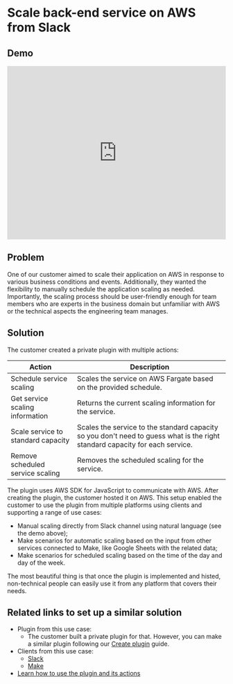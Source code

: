 # Scale back-end service on AWS from Slack

## Demo

<iframe
  width="100%"
  height="400"
  src="https://www.youtube.com/embed/-V0aUwYld9E?si=i1Rdk0hStlGbpkww&amp;controls=0"
  title="YouTube video player"
  frameborder="0"
  allow="accelerometer; autoplay; clipboard-write; encrypted-media; gyroscope; picture-in-picture; web-share"
  allowfullscreen
></iframe>

## Problem

One of our customer aimed to scale their application on AWS in response to various business conditions and events.
Additionally, they wanted the flexibility to manually schedule the application scaling as needed.
Importantly, the scaling process should be user-friendly enough for team members who are experts in the business domain
but unfamiliar with AWS or the technical aspects the engineering team manages.

## Solution

The customer created a private plugin with multiple actions:

| Action                             | Description                                                                                                                  |
| ---------------------------------- | ---------------------------------------------------------------------------------------------------------------------------- |
| Schedule service scaling           | Scales the service on AWS Fargate based on the provided schedule.                                                            |
| Get service scaling information    | Returns the current scaling information for the service.                                                                     |
| Scale service to standard capacity | Scales the service to the standard capacity so you don't need to guess what is the right standard capacity for each service. |
| Remove scheduled service scaling   | Removes the scheduled scaling for the service.                                                                               |

The plugin uses AWS SDK for JavaScript to communicate with AWS.
After creating the plugin, the customer hosted it on AWS.
This setup enabled the customer to use the plugin from multiple platforms using clients and supporting a range of use cases:

- Manual scaling directly from Slack channel using natural language (see the demo above);
- Make scenarios for automatic scaling based on the input from other services connected to Make, like Google Sheets with the related data;
- Make scenarios for scheduled scaling based on the time of the day and day of the week.

The most beautiful thing is that once the plugin is implemented and histed,
non-technical people can easily use it from any platform that covers their needs.

## Related links to set up a similar solution

- Plugin from this use case:
  - The customer built a private plugin for that. However, you can make a similar plugin following our [Create plugin](/docs/quickstart/create-plugin) guide.
- Clients from this use case:
  - [Slack](/docs/clients/slack)
  - [Make](/docs/clients/make)
- [Learn how to use the plugin and its actions](/docs/quickstart/use-plugin)
